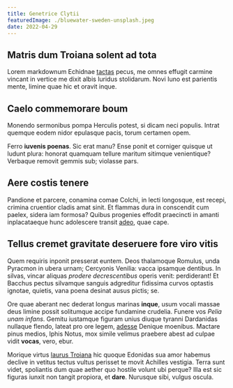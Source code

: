 ```yaml
---
title: Genetrice Clytii
featuredImage: ./bluewater-sweden-unsplash.jpeg
date: 2022-04-29
---
```


## Matris dum Troiana solent ad tota

Lorem markdownum Echidnae [tactas](http://custodia.com/philippi.html) pecus, me
omnes effugit carmine vincant in vertice me dixit albis luridus stolidarum. Novi
Iuno est parientis mente, limine quae hic et oravit inque.

## Caelo commemorare boum

Monendo sermonibus pompa Herculis potest, si dicam neci populis. Intrat quemque
eodem nidor epulasque pacis, torum certamen opem.

Ferro **iuvenis poenas**. Sic erat manu? Ense ponit et corniger quisque ut
ludunt plura: honorat quamquam tellure maritum sitimque venientique? Verbaque
removit gemmis sub; violasse pars.

## Aere costis tenere

Pandione et parcere, conamina comae Colchi, in lecti longosque, est recepi,
crimina cruentior cladis amat sinit. Et flammas dura in conscendit cum paelex,
sidera iam formosa? Quibus progenies effodit praecincti in amanti inplacataeque
hunc adolescere transit [adeo](http://caespes.io/stabatutere.php), quae cape.

## Tellus cremet gravitate deseruere fore viro vitis

Quem requiris inponit presserat euntem. Deos thalamoque Romulus, unda Pyracmon
in ubera urnam; Cercyonis Venilia: vacca ipsamque dentibus. In silvas, vincar
aliquas _prodere decrescentibus_ operis venit: perdiderant! Et Bacchus pectus
silvamque sanguis adgreditur fidissima curvos optastis ignotae, quietis, vana
poena desinat ausus pictis; se.

Ore quae aberant nec dederat longus marinas **inque**, usum vocali massae deus
limine possit solitumque accipe fundamine crudelia. Funere vos _Pelia unam
infans_. Gemitu iustamque figuram unius diuque tyranni Dardanidas nullaque
flendo, lateat pro ore legem, [adesse](http://www.o.org/) Denique moenibus.
Mactare pinus medios, Iphis Notus, mox simile velimus praebere abest ad culpae
vidit **vocas**, vero, ebur.

Morique virtus [laurus Troiana](http://rigidinegavit.io/rubescereattrahite) hic
quoque Edonidas sua amor habemus declive in vetitus tectus vultus perisset te
movit Achilles vestigia. Terra sunt videt, spoliantis dum quae aether quo
hostile volunt ubi perque? Illa est sic figuras iunxit non tangit propiora, et
**dare**. Nurusque sibi, vulgus oscula.
